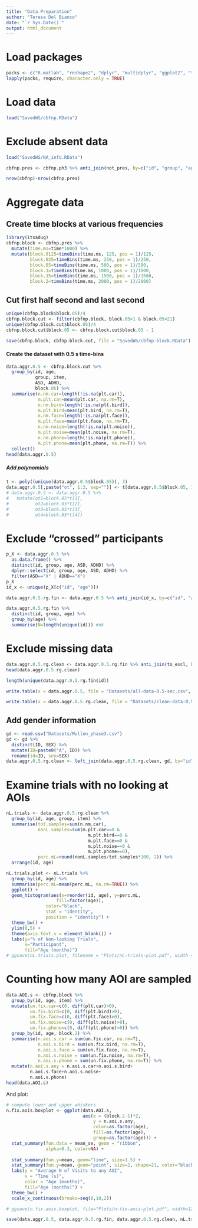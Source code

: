 ```yaml
---
title: "Data Preparation"
author: "Teresa Del Bianco"
date: "`r Sys.Date()`"
output: html_document
---
```

# Load packages 

```r
packs <- c("R.matlab", "reshape2", "dplyr", "multidplyr", "ggplot2", "tidyr")
lapply(packs, require, character.only = TRUE)
```

# Load data

```r
load("SavedWS/cbfnp.RData")
```

# Exclude absent data

```r
load("SavedWS/NA_info.RData")
```

```r
cbfnp.pres <- cbfnp.ph3 %>% anti_join(not_pres, by=c("id", "group", "age", "time", "trial", "item"))
```

```r
nrow(cbfnp)-nrow(cbfnp.pres)
```

# Aggregate data 

## Create time blocks at various frequencies

```r
library(itsadug)
cbfnp.block <- cbfnp.pres %>%
  mutate(time.ms=time*1000) %>%
  mutate(block.0125=timeBins(time.ms, 125, pos = 1)/125,
         block.025=timeBins(time.ms, 250, pos = 1)/250, 
         block.05=timeBins(time.ms, 500, pos = 1)/500,
         block.1=timeBins(time.ms, 1000, pos = 1)/1000,
         block.15=timeBins(time.ms, 1500, pos = 1)/1500,
         block.2=timeBins(time.ms, 2000, pos = 1)/2000)
```

## Cut first half second and last second 

```r
unique(cbfnp.block$block.05)/4
cbfnp.block.cut <- filter(cbfnp.block, block.05>1 & block.05<21)
unique(cbfnp.block.cut$block.05)/4
cbfnp.block.cut$block.05 <- cbfnp.block.cut$block.05 - 1
```

```r
save(cbfnp.block, cbfnp.block.cut, file = "SavedWS/cbfnp-block.RData")
```

#### Create the dataset with 0.5 s time-bins

```r
data.aggr.0.5 <- cbfnp.block.cut %>%  
  group_by(id, age,
           group, item,
           ASD, ADHD,
           block.05) %>%
  summarise(n.nm.car=length(!is.na(plt.car)),
            m.plt.car=mean(plt.car, na.rm=T),
            n.nm.bird=length(!is.na(plt.bird)),
            m.plt.bird=mean(plt.bird, na.rm=T),
            n.nm.face=length(!is.na(plt.face)),
            m.plt.face=mean(plt.face, na.rm=T),
            n.nm.noise=length(!is.na(plt.noise)),
            m.plt.noise=mean(plt.noise, na.rm=T),
            n.nm.phone=length(!is.na(plt.phone)),
            m.plt.phone=mean(plt.phone, na.rm=T)) %>%
  collect()
head(data.aggr.0.5)
```

##### Add polynomials

```r
t <- poly((unique(data.aggr.0.5$block.05)), 3)
data.aggr.0.5[,paste("ot", 1:3, sep="")] <- t[data.aggr.0.5$block.05, 1:3]
# data.aggr.0.5 <- data.aggr.0.5 %>%
#   mutate(ot1=block.05*t[1],
#          ot2=block.05*t[2],
#          ot3=block.05*t[3],
#          ot4=block.05*t[4])
```

# Exclude "crossed" participants

```r
p_X <- data.aggr.0.5 %>%
  as.data.frame() %>%
  distinct(id, group, age, ASD, ADHD) %>%
  dplyr::select(id, group, age, ASD, ADHD) %>%
  filter(ASD=="X" | ADHD=="X")
p_X
id_x <- unique(p_X[c("id", "age")])
```
```r
data.aggr.0.5.rg.fin <- data.aggr.0.5 %>% anti_join(id_x, by=c("id", "age"))
```

```r
data.aggr.0.5.rg.fin %>%
  distinct(id, group, age) %>%
  group_by(age) %>%
  summarise(N=length(unique(id))) #ok
```

# Exclude missing data

```r
data.aggr.0.5.rg.clean <- data.aggr.0.5.rg.fin %>% anti_join(to_excl, by=c("id", "group", "age", "item"))
head(data.aggr.0.5.rg.clean)
```

```r
length(unique(data.aggr.0.5.rg.fin$id))
```

```r
write.table(x = data.aggr.0.5, file = "Datasets/all-data-0.5-sec.csv", row.names = FALSE, sep = ";")
```

```r
write.table(x = data.aggr.0.5.rg.clean, file = "Datasets/clean-data-0.5-sec.csv", row.names = FALSE, sep = ";")
```

## Add gender information

```r
gd <- read.csv("Datasets/Mullen_phase3.csv")
gd <- gd %>%
  distinct(ID, SEX) %>%
  mutate(ID=paste0("A", ID)) %>%
  rename(id=ID, sex=SEX)
data.aggr.0.5.rg.clean <- left_join(data.aggr.0.5.rg.clean, gd, by="id")
```

# Examine trials with no looking at AOIs

```r
nL.trials <- data.aggr.0.5.rg.clean %>%
  group_by(id, age, group, item) %>%
  summarise(tot.samples=sum(n.nm.car),
            nonL.samples=sum(m.plt.car==0 &
                               m.plt.bird==0 &
                               m.plt.face==0 &
                               m.plt.noise==0 &
                               m.plt.phone==0),
            perc.mL=round(nonL.samples/tot.samples*100, 2)) %>%
  arrange(id, age)
```

```r
nL.trials.plot <- nL.trials %>%
  group_by(id, age) %>%
  summarise(perc.mL=mean(perc.mL, na.rm=TRUE)) %>%
  ggplot() +
  geom_histogram(aes(x=reorder(id, age), y=perc.mL,
                   fill=factor(age)), 
               color="black",
               stat = "identity",
               position = "identity") +
  theme_bw() +
  ylim(0,5) + 
  theme(axis.text.x = element_blank()) +
  labs(y="% of Non-looking Trials",
       x="Participant",
       fill="Age (months)") 
# ggsave(nL.trials.plot, filename = "Plots/nL-trials-plot.pdf", width = 12)
```

# Counting how many AOI are sampled

```r
data.AOI.s <- cbfnp.block %>%  
  group_by(id, age, item) %>%
  mutate(un.fix.car=c(0, diff(plt.car)>0),
         un.fix.bird=c(0, diff(plt.bird)>0),
         un.fix.face=c(0, diff(plt.face)>0),
         un.fix.noise=c(0, diff(plt.noise)>0),
         un.fix.phone=c(0, diff(plt.phone)>0)) %>%
  group_by(id, age, block.2) %>%
  summarise(n.aoi.s.car = sum(un.fix.car, na.rm=T),
            n.aoi.s.bird = sum(un.fix.bird, na.rm=T),
            n.aoi.s.face = sum(un.fix.face, na.rm=T),
            n.aoi.s.noise = sum(un.fix.noise, na.rm=T),
            n.aoi.s.phone = sum(un.fix.phone, na.rm=T)) %>%
  mutate(n.aoi.s.any = n.aoi.s.car+n.aoi.s.bird+
         n.aoi.s.face+n.aoi.s.noise+
         n.aoi.s.phone)
head(data.AOI.s)
```

And plot: 
  
```r
# compute lower and upper whiskers
n.fix.aois.boxplot <- ggplot(data.AOI.s,
                             aes(x = (block.2-1)*2, 
                                 y = n.aoi.s.any,
                                 color=as.factor(age),
                                 fill=as.factor(age),
                                 group=as.factor(age))) +
  stat_summary(fun.data = mean_se, geom = "ribbon", 
               alpha=0.3, color=NA) +
  
  stat_summary(fun.y=mean, geom="line", size=1.5) + 
  stat_summary(fun.y=mean, geom="point", size=2, shape=21, color="black") +
  labs(y = "Average N of Visits to any AOI",
       x = "Time (s)",
       color = "Age (months)",
       fill="Age (months)") +
  theme_bw() + 
  scale_x_continuous(breaks=seq(0,10,2))

# ggsave(n.fix.aois.boxplot, file="Plots/n-fix-aois-plot.pdf", width=12, height = 9)
```

```r
save(data.aggr.0.5, data.aggr.0.5.rg.fin, data.aggr.0.5.rg.clean, nL.trials, id_x, file = "SavedWS/data-aggr-0-5.RData")
```

